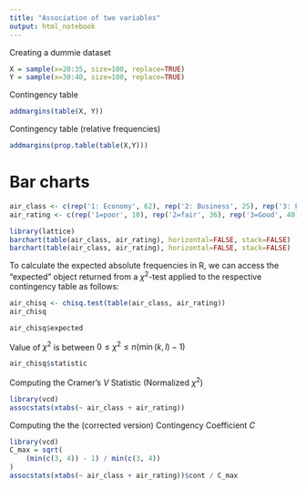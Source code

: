 ```yaml
---
title: "Association of two variables"
output: html_notebook
---
```


Creating a dummie dataset
```r
X = sample(x=20:35, size=100, replace=TRUE)
Y = sample(x=30:40, size=100, replace=TRUE)
```


Contingency table
```r
addmargins(table(X, Y))
```


Contingency table (relative frequencies)
```r
addmargins(prop.table(table(X,Y)))
```


# Bar charts
```r
air_class <- c(rep('1: Economy', 62), rep('2: Business', 25), rep('3: First', 13))
air_rating <- c(rep('1=poor', 10), rep('2=fair', 36), rep('3=Good', 40), rep('4=Very good', 14))

library(lattice)
barchart(table(air_class, air_rating), horizontal=FALSE, stack=FALSE)
barchart(table(air_class, air_rating), horizontal=FALSE, stack=FALSE)
```


To calculate the expected absolute frequencies in R, we can access the
"expected" object returned from a $\chi^2$-test applied to the respective contingency
table as follows:
```r
air_chisq <- chisq.test(table(air_class, air_rating))
air_chisq
```

```r
air_chisq$expected
```


Value of $\chi^2$ is between $0 \leq \chi^2 \leq n(\min(k, l) - 1)$
```r
air_chisq$statistic
```


Computing the Cramer's $V$ Statistic (Normalized $\chi^2$)
```r
library(vcd)
assocstats(xtabs(~ air_class + air_rating))
```

Computing the the (corrected version) Contingency Coefficient $C$
```r
library(vcd)
C_max = sqrt(
    (min(c(3, 4)) - 1) / min(c(3, 4))
)
assocstats(xtabs(~ air_class + air_rating))$cont / C_max
```

